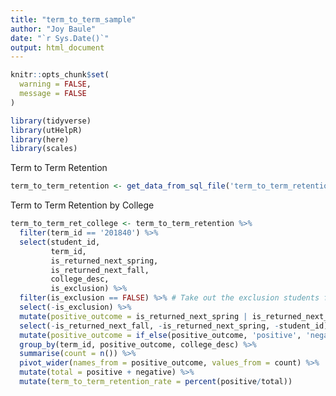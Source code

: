 ```yaml
---
title: "term_to_term_sample"
author: "Joy Baule"
date: "`r Sys.Date()`"
output: html_document
---
```


```r
knitr::opts_chunk$set(
  warning = FALSE, 
  message = FALSE
)
```

```r
library(tidyverse)
library(utHelpR)
library(here)
library(scales)
```


Term to Term Retention
<!-- Don't display this chunk -->
```r
term_to_term_retention <- get_data_from_sql_file('term_to_term_retention.sql', 'edify')
```

Term to Term Retention by College
```r
term_to_term_ret_college <- term_to_term_retention %>% 
  filter(term_id == '201840') %>% 
  select(student_id,
         term_id,
         is_returned_next_spring,
         is_returned_next_fall,
         college_desc,
         is_exclusion) %>% 
  filter(is_exclusion == FALSE) %>% # Take out the exclusion students from the entire calculation
  select(-is_exclusion) %>% 
  mutate(positive_outcome = is_returned_next_spring | is_returned_next_fall) %>% 
  select(-is_returned_next_fall, -is_returned_next_spring, -student_id) %>% 
  mutate(positive_outcome = if_else(positive_outcome, 'positive', 'negative')) %>% 
  group_by(term_id, positive_outcome, college_desc) %>% 
  summarise(count = n()) %>% 
  pivot_wider(names_from = positive_outcome, values_from = count) %>% 
  mutate(total = positive + negative) %>% 
  mutate(term_to_term_retention_rate = percent(positive/total))
```